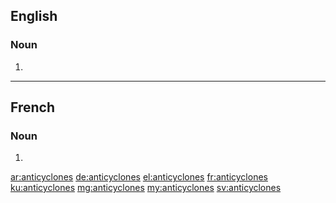 ==English==

===Noun===
{{head|en|plural}}

# {{plural of|anticyclone|lang=en|nocat=1}}

----
==French==

===Noun===
{{head|fr|plural}}

# {{plural of|anticyclone|lang=fr|nocat=1}}

[[ar:anticyclones]]
[[de:anticyclones]]
[[el:anticyclones]]
[[fr:anticyclones]]
[[ku:anticyclones]]
[[mg:anticyclones]]
[[my:anticyclones]]
[[sv:anticyclones]]